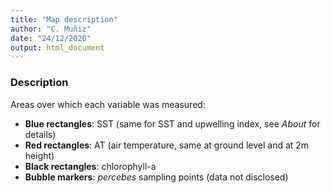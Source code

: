 ```yaml
---
title: "Map description"
author: "C. Muñiz"
date: "24/12/2020"
output: html_document
---
```


### Description

Areas over which each variable was measured:

- <b>Blue rectangles</b>: SST (same for SST and upwelling index, see *About* for details)
- <b>Red rectangles</b>: AT (air temperature, same at ground level and at 2m height)
- <b>Black rectangles</b>: chlorophyll-a
- <b>Bubble markers</b>: *percebes* sampling points (data not disclosed)
